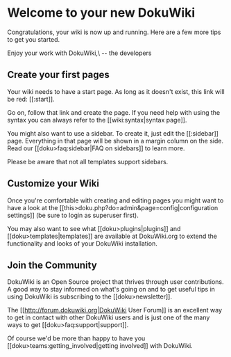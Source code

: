 # Welcome to your new DokuWiki

Congratulations, your wiki is now up and running. Here are a few more tips to get you started.

Enjoy your work with DokuWiki,\\
-- the developers

## Create your first pages

Your wiki needs to have a start page. As long as it doesn't exist, this link will be red: [[:start]].

Go on, follow that link and create the page. If you need help with using the syntax you can always refer to the [[wiki:syntax|syntax page]].

You might also want to use a sidebar. To create it, just edit the [[:sidebar]] page. Everything in that page will be shown in a margin column on the side. Read our [[doku\>faq:sidebar|FAQ on sidebars]] to learn more.

Please be aware that not all templates support sidebars.

## Customize your Wiki

Once you're comfortable with creating and editing pages you might want to have a look at the [[this\>doku.php?do=admin&page=config|configuration settings]] (be sure to login as superuser first).

You may also want to see what [[doku\>plugins|plugins]] and [[doku\>templates|templates]] are available at DokuWiki.org to extend the functionality and looks of your DokuWiki installation.

## Join the Community

DokuWiki is an Open Source project that thrives through user contributions. A good way to stay informed on what's going on and to get useful tips in using DokuWiki is subscribing to the [[doku\>newsletter]].

The [[http://forum.dokuwiki.org|DokuWiki User Forum]] is an excellent way to get in contact with other DokuWiki users and is just one of the many ways to get [[doku\>faq:support|support]].

Of course we'd be more than happy to have you [[doku\>teams:getting_involved|getting involved]] with DokuWiki.
